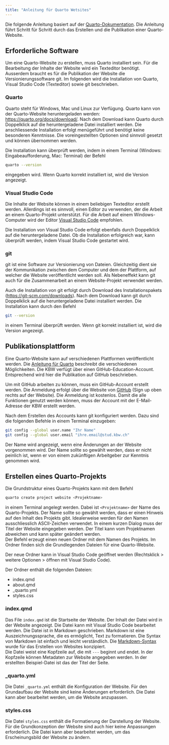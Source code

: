 ```yaml
---
title: "Anleitung für Quarto Wetsites"
---
```


Die folgende Anleitung basiert auf der
[Quarto-Dokumentation](https://quarto.org/docs/websites/). Die Anleitung
führt Schritt für Schritt durch das Erstellen und die Publikation einer
Quarto-Website.

## Erforderliche Software

Um eine Quarto-Website zu erstellen, muss Quarto installiert sein. Für
die Bearbeitung der Inhalte der Website wird ein Texteditor benötigt.
Ausserdem braucht es für die Publikation der Website die
Versionierungssoftware git. Im
folgenden wird die Installation von Quarto, Visual Studio Code
(Texteditor) sowie git beschrieben.

### Quarto

Quarto steht für Windows, Mac und Linux zur Verfügung. Quarto kann von
der Quarto-Website heruntergeladen werden:
[https://quarto.org/docs/download/](https://quarto.org/docs/download/).
Nach dem
Download kann Quarto durch Doppelklick auf die heruntergeladene Datei
installiert werden. Die anschliessende Installation erfolgt menügeführt
und benötigt keine besonderen Kenntnisse. Die voreingestellten Optionen
sind sinnvoll gesetzt und können übernommen werden.

Die Installation kann überprüft werden, indem in einem Terminal
(Windows: Eingabeaufforderung, Mac: Terminal) der Befehl 

```bash
quarto --version
```
eingegeben wird. Wenn Quarto korrekt installiert ist, wird die Version
angezeigt.

### Visual Studio Code

Die Inhalte der Website können in einem beliebigen Texteditor erstellt
werden. Allerdings ist es sinnvoll, einen Editor zu verwenden, der die
Arbeit an einem Quarto-Projekt unterstützt. Für die Arbeit auf einem
Windows-Computer wird der Editor [Visual Studio
Code](https://code.visualstudio.com/) empfohlen.

Die Installation von Visual Studio Code erfolgt ebenfalls durch
Doppelklick auf die heruntergeladene Datei. Ob die Installation
erfolgreich war, kann überprüft werden, indem Visual Studio Code
gestartet wird.

### git

git ist eine Software zur Versionierung von Dateien. Gleichzeitig dient
sie der Kommunikation zwischen dem Computer und dem der Plattform, auf
welcher die Website veröffentlicht werden soll. Als Nebeneffekt kann git
auch für die Zusammenarbeit an einem Website-Projekt verwendet werden.

Auch die Installation von git erfolgt durch Download des Installationspakets
([https://git-scm.com/downloads](https://git-scm.com/downloads)). Nach
dem Download kann git durch Doppelklick auf die heruntergeladene
Datei installiert werden. Die Installation kann durch den Befehl

```bash
git --version
```
in einem Terminal überprüft werden. Wenn git korrekt installiert ist, wird
die Version angezeigt. 

## Publikationsplattform

Eine Quarto-Website kann auf verschiedenen Plattformen veröffentlicht
werden. Die 
[Anleitung für Quarto](https://quarto.org/docs/publishing/)
beschreibt die verschiedenen Möglichkeiten. Die KBW verfügt über einen
GitHub-Education-Account. Entsprechend wird hier die Publikation auf
GitHub beschrieben.

Um mit GitHub arbeiten zu können, muss ein GitHub-Account erstellt
werden. Die Anmeldung erfolgt über die Website von
[GitHub](https://github.com/)
(Sign up oben rechts auf der Website). Die Anmeldung ist kostenlos.
Damit die alle Funktionen genutzt werden können, muss der Account mit
der E-Mail-Adresse der KBW erstellt werden.

Nach dem Erstellen des Accounts kann git konfiguriert werden. 
Dazu sind die folgenden Befehle in einem Terminal einzugeben:

```bash
git config --global user.name "Ihr Name"
git config --global user.email "ihre.email@stud.kbw.ch"
```

Der Name wird angezeigt, wenn eine Änderungen an der Website vorgenommen
wird. Der Name sollte so gewählt werden, dass er nicht peinlich ist,
wenn er von einem zukünftigen Arbeitgeber zur Kenntnis genommen wird.

## Erstellen eines Quarto-Projekts

Die Grundstruktur eines Quarto-Projekts kann mit dem Befehl

```bash
quarto create project website <Projektname>
```

in einem Terminal angelegt werden. Dabei ist `<Projektname>` der Name des
Quarto-Projekts. Der Name sollte so gewählt werden, dass er einen
Hinweis auf den Inhalt des Projekts gibt. Idealerweise werden für den
Namen ausschliesslich ASCII-Zeichen verwendet. In einem kurzen Dialog
muss der Titel der Website eingegeben werden. Der Titel kann vom
Projektnamen abweichen und kann später geändert werden.  
Der Befehl erzeugt einen neuen Ordner mit dem Namen des Projekts. Im
Ordner finden sich die Grundlegenden Dateien für eine Quarto-Website. 

Der neue Ordner kann in Visual Studio Code geöffnet werden (Rechtsklick
\> weitere Optionen > öffnen mit Visual Studio Code).

Der Ordner enthält die folgenden Dateien:

* index.qmd
* about.qmd
* _quarto.yml
* styles.css

### index.qmd

Das File `index.qmd` ist die Startseite der Website. Der Inhalt der Datei
wird in der Website angezeigt. Die Datei kann mit Visual Studio Code bearbeitet
werden. Die Datei ist in Markdown geschrieben. Markdown ist eine
Auszeichnungssprache, die es ermöglicht, Text zu formatieren. Die Syntax
von Markdown ist einfach und leicht verständlich. Die
[Markdown-Syntax](https://www.markdownguide.org/basic-syntax/) wurde für
das Erstellen von Websites konzipiert.  
Die Datei weist eine Kopfzeile auf, die mit `---` beginnt und endet. In der
Kopfzeile können Metadaten zur Website angegeben werden. In der
erstellten Beispiel-Datei ist das der Titel der Seite.

### _quarto.yml

Die Datei `_quarto.yml` enthält die Konfiguration der Website. Für den
Grundaufbau der Website sind keine Änderungen erforderlich. Die Datei kann
aber bearbeitet werden, um die Website anzupassen.

### styles.css

Die Datei `styles.css` enthält die Formatierung der Darstellung der
Website. Für die Grundkonzeption der Website sind auch hier keine
Anpassungen erforderlich. Die Datei kann aber bearbeitet werden, um das
Erscheinungsbild der Website zu ändern.